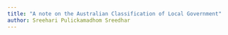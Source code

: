 ```yaml
---
title: "A note on the Australian Classification of Local Government"
author: Sreehari Pulickamadhom Sreedhar
---
```



